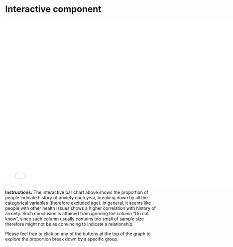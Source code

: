 # Interactive component
<iframe style="border-radius: 25px; border:none; background: #FDE6EC" src="interactiveHT.html" width="750" height="530"></iframe>

**Instructions:**
The interactive bar chart above shows the proportion of people indicate history of anxiety each year, breaking down by all the categorical variables (therefore excluded age). In general, it seems like people with other health issues shows a higher correlation with history of anxiety. Such conclusion is attained from ignoring the column “Do not know”, since such column usually contains too small of sample size therefore might not be as convincing to indicate a relationship.

Please feel free to click on any of the buttons at the top of the graph to explore the proportion break down by a specific group.

